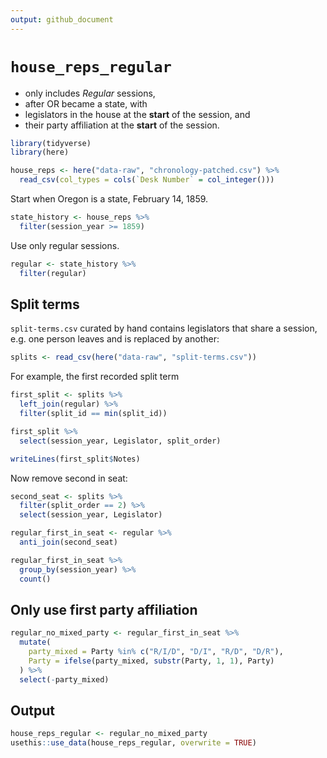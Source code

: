 ```yaml
---
output: github_document
---
```


# `house_reps_regular`

* only includes *Regular* sessions,
* after OR became a state, with
* legislators in the house at the **start** of the session, and 
* their party affiliation at the **start** of the session.

```r
library(tidyverse)
library(here)
```

```r
house_reps <- here("data-raw", "chronology-patched.csv") %>% 
  read_csv(col_types = cols(`Desk Number` = col_integer()))
```

Start when Oregon is a state, February 14, 1859.
```r
state_history <- house_reps %>% 
  filter(session_year >= 1859)
```

Use only regular sessions.
```r
regular <- state_history %>% 
  filter(regular)
```

## Split terms

`split-terms.csv` curated by hand contains legislators that share a session, e.g. one person leaves and is replaced by another:
```r
splits <- read_csv(here("data-raw", "split-terms.csv"))
```

For example, the first recorded split term
```r
first_split <- splits %>% 
  left_join(regular) %>% 
  filter(split_id == min(split_id)) 

first_split %>% 
  select(session_year, Legislator, split_order)

writeLines(first_split$Notes)
```

Now remove second in seat:
```r
second_seat <- splits %>% 
  filter(split_order == 2) %>% 
  select(session_year, Legislator)

regular_first_in_seat <- regular %>% 
  anti_join(second_seat) 

regular_first_in_seat %>% 
  group_by(session_year) %>% 
  count()
```

## Only use first party affiliation

```r
regular_no_mixed_party <- regular_first_in_seat %>% 
  mutate(
    party_mixed = Party %in% c("R/I/D", "D/I", "R/D", "D/R"), 
    Party = ifelse(party_mixed, substr(Party, 1, 1), Party)
  ) %>% 
  select(-party_mixed)
```

## Output

```r
house_reps_regular <- regular_no_mixed_party
usethis::use_data(house_reps_regular, overwrite = TRUE)
```

